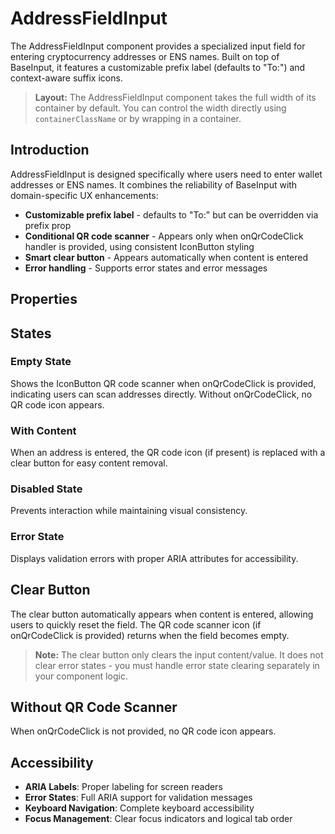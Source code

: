
<Meta
  of={AddressFieldInputStories}
  title="Text Input/AddressFieldInput/Overview"
/>

# AddressFieldInput

The AddressFieldInput component provides a specialized input field for entering cryptocurrency addresses or ENS names. Built on top of BaseInput, it features a customizable prefix label (defaults to "To:") and context-aware suffix icons.

> **Layout:** The AddressFieldInput component takes the full width of its container by default. You can control the width directly using `containerClassName` or by wrapping in a container.

## Introduction

AddressFieldInput is designed specifically where users need to enter wallet addresses or ENS names. It combines the reliability of BaseInput with domain-specific UX enhancements:

- **Customizable prefix label** - defaults to "To:" but can be overridden via prefix prop
- **Conditional QR code scanner** - Appears only when onQrCodeClick handler is provided, using consistent IconButton styling
- **Smart clear button** - Appears automatically when content is entered
- **Error handling** - Supports error states and error messages

<Canvas of={AddressFieldInputStories.Default} />

## Properties

<Controls />

## States

### Empty State

Shows the IconButton QR code scanner when onQrCodeClick is provided, indicating users can scan addresses directly. Without onQrCodeClick, no QR code icon appears.

<Canvas of={AddressFieldInputStories.Empty} />

### With Content

When an address is entered, the QR code icon (if present) is replaced with a clear button for easy content removal.

<Canvas of={AddressFieldInputStories.WithContent} />

### Disabled State

Prevents interaction while maintaining visual consistency.

<Canvas of={AddressFieldInputStories.Disabled} />

### Error State

Displays validation errors with proper ARIA attributes for accessibility.

<Canvas of={AddressFieldInputStories.Error} />

## Clear Button

The clear button automatically appears when content is entered, allowing users to quickly reset the field. The QR code scanner icon (if onQrCodeClick is provided) returns when the field becomes empty.

> **Note:** The clear button only clears the input content/value. It does not clear error states - you must handle error state clearing separately in your component logic.

## Without QR Code Scanner

When onQrCodeClick is not provided, no QR code icon appears.

<Canvas of={AddressFieldInputStories.WithoutQrCode} />

## Accessibility

- **ARIA Labels**: Proper labeling for screen readers
- **Error States**: Full ARIA support for validation messages
- **Keyboard Navigation**: Complete keyboard accessibility
- **Focus Management**: Clear focus indicators and logical tab order
